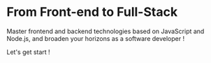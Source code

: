 
# From Front-end to Full-Stack

Master frontend and backend technologies based on JavaScript and Node.js, and broaden your horizons
as a software developer !

<div className={styles.start}>Let's get start !</div>
